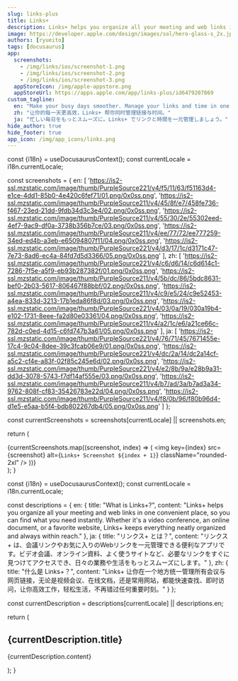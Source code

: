 ```yaml
---
slug: links-plus
title: Links+
description: Links+ helps you organize all your meeting and web links in one convenient place, so you can find what you need instantly. Whether it's a video conference, an online document, or a favorite website, Links+ keeps everything neatly organized and always within reach.
image: https://developer.apple.com/design/images/sol/hero-glass-s_2x.jpg
authors: [ryueito]
tags: [docusaurus]
app:
  screenshots: 
    - /img/links/ios/screenshot-1.png
    - /img/links/ios/screenshot-2.png
    - /img/links/ios/screenshot-3.png
  appStoreIcon: /img/apple-appstore.png
  appStoreUrl: https://apps.apple.com/app/links-plus/id6479207869
custom_tagline:
  en: "Make your busy days smoother. Manage your links and time in one simple app."
  zh: "让你的每一天更高效，Links+ 帮你同时管理链接与时间。"
  ja: "忙しい毎日をもっとスムーズに。Links+ でリンクと時間を一元管理しましょう。"
hide_author: true
hide_footer: true
app_icon: /img/app_icons/links.png
---
```



  const {i18n} = useDocusaurusContext();
  const currentLocale = i18n.currentLocale;
  
  const screenshots = {
    en: [
      'https://is2-ssl.mzstatic.com/image/thumb/PurpleSource221/v4/f5/11/63/f51163d4-e1ce-4dd1-85b0-4e420c6fef71/01.png/0x0ss.png',
      'https://is2-ssl.mzstatic.com/image/thumb/PurpleSource211/v4/45/8f/e7/458fe736-f467-23ed-21dd-9fdb34d3c3e4/02.png/0x0ss.png',
      'https://is2-ssl.mzstatic.com/image/thumb/PurpleSource211/v4/55/30/2e/55302eed-4ef7-9ac9-df0a-3738b356b7ce/03.png/0x0ss.png',
      'https://is2-ssl.mzstatic.com/image/thumb/PurpleSource211/v4/ee/77/72/ee777259-34ed-ed4b-a3eb-e65094807f11/04.png/0x0ss.png',
      'https://is2-ssl.mzstatic.com/image/thumb/PurpleSource221/v4/d3/17/1c/d3171c47-7e73-8ad6-ec4a-84fd7d5d3366/05.png/0x0ss.png'
    ],
    zh: [
      'https://is2-ssl.mzstatic.com/image/thumb/PurpleSource221/v4/c6/d6/14/c6d614c1-7286-7f5e-a5f9-eb93b287382f/01.png/0x0ss.png',
      'https://is2-ssl.mzstatic.com/image/thumb/PurpleSource211/v4/5b/dc/86/5bdc8631-bef0-2b03-5617-806467f88bbf/02.png/0x0ss.png',
      'https://is2-ssl.mzstatic.com/image/thumb/PurpleSource211/v4/c9/e5/24/c9e52453-a4ea-833d-3213-17b1eda86f8d/03.png/0x0ss.png',
      'https://is2-ssl.mzstatic.com/image/thumb/PurpleSource221/v4/03/0a/19/030a19b4-e102-1731-8eee-fa2d80e03361/04.png/0x0ss.png',
      'https://is2-ssl.mzstatic.com/image/thumb/PurpleSource211/v4/a2/1c/e6/a21ce66c-782d-c0ed-4d15-c6fd747b3a61/05.png/0x0ss.png'
    ],
    ja: [
      'https://is2-ssl.mzstatic.com/image/thumb/PurpleSource221/v4/76/71/45/7671455e-17c4-9c04-8dee-39c3fcab06e9/01.png/0x0ss.png',
      'https://is2-ssl.mzstatic.com/image/thumb/PurpleSource221/v4/dc/2a/14/dc2a14cf-a5c2-cf4e-a83f-02f85c245e6d/02.png/0x0ss.png',
      'https://is2-ssl.mzstatic.com/image/thumb/PurpleSource221/v4/e2/8b/9a/e28b9a31-dd3d-3078-5743-f7df14af555e/03.png/0x0ss.png',
      'https://is2-ssl.mzstatic.com/image/thumb/PurpleSource211/v4/b7/ad/3a/b7ad3a34-9762-808f-cf83-35426783e22d/04.png/0x0ss.png',
      'https://is2-ssl.mzstatic.com/image/thumb/PurpleSource211/v4/f8/0b/96/f80b96d4-d1e5-e5aa-b5f4-bdb802267db4/05.png/0x0ss.png'
    ]
  };
  
  const currentScreenshots = screenshots[currentLocale] || screenshots.en;
  
  return (
    <div className="grid grid-cols-5 gap-4 my-8">
      {currentScreenshots.map((screenshot, index) => (
        <img 
          key={index}
          src={screenshot} 
          alt={`Links+ Screenshot ${index + 1}`}
          className="rounded-2xl"
        />
      ))}
    </div>
  );
}

<Screenshots />

  const {i18n} = useDocusaurusContext();
  const currentLocale = i18n.currentLocale;
  
  const descriptions = {
    en: {
      title: "What is Links+?",
      content: "Links+ helps you organize all your meeting and web links in one convenient place, so you can find what you need instantly. Whether it's a video conference, an online document, or a favorite website, Links+ keeps everything neatly organized and always within reach."
    },
    ja: {
      title: "リンクス+ とは？",
      content: "リンクス+ は、会議リンクやお気に入りのWebリンクを一元管理できる便利なアプリです。ビデオ会議、オンライン資料、よく使うサイトなど、必要なリンクをすぐに見つけてアクセスでき、日々の業務や生活をもっとスムーズにします。"
    },
    zh: {
      title: "什么是 Links+？",
      content: "Links+ 让你在一个地方统一管理所有会议与网页链接，无论是视频会议、在线文档，还是常用网站，都能快速查找、即时访问，让你高效工作，轻松生活，不再错过任何重要时刻。"
    }
  };
  
  const currentDescription = descriptions[currentLocale] || descriptions.en;
  
  return (
    <div className="my-8">
      <h2>{currentDescription.title}</h2>
      <p>{currentDescription.content}</p>
    </div>
  );
}

<AppDescription />

<PolicyLinks className="my-8" app="links-plus" />

<AuthorInfo className="my-8" />